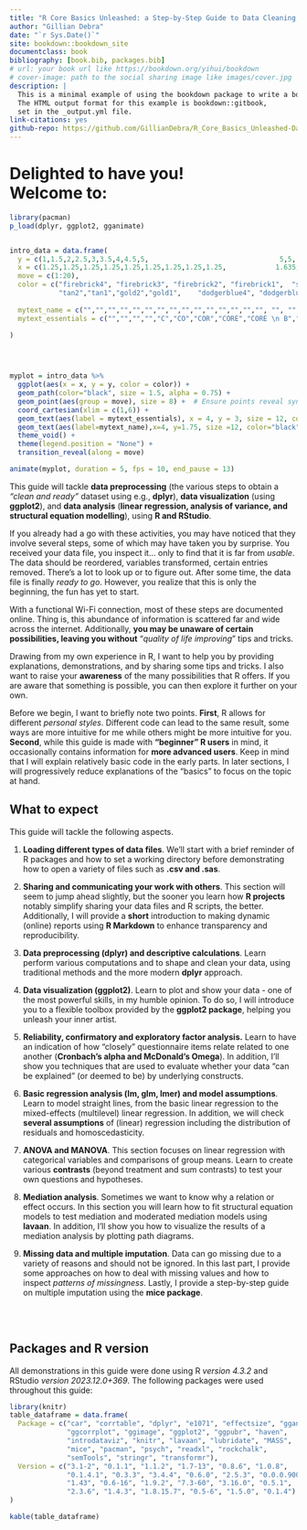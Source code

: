 ```yaml
--- 
title: "R Core Basics Unleashed: a Step-by-Step Guide to Data Cleaning, Stunning Visuals, and Analytic Insights"
author: "Gillian Debra"
date: "`r Sys.Date()`"
site: bookdown::bookdown_site
documentclass: book
bibliography: [book.bib, packages.bib]
# url: your book url like https://bookdown.org/yihui/bookdown
# cover-image: path to the social sharing image like images/cover.jpg
description: |
  This is a minimal example of using the bookdown package to write a book.
  The HTML output format for this example is bookdown::gitbook,
  set in the _output.yml file.
link-citations: yes
github-repo: https://github.com/GillianDebra/R_Core_Basics_Unleashed-Data-Preprocessing_Visualization_and_Analysis_using_R.git
---
```


# Delighted to have you!<br>Welcome to: {-}
```r
library(pacman)
p_load(dplyr, ggplot2, gganimate)  


intro_data = data.frame(
  y = c(1,1.5,2,2.5,3,3.5,4,4.5,5,                                5,5,         4.5,4,    3.5,3.25,3,           2.5,2,1.5,1  ), 
  x = c(1.25,1.25,1.25,1.25,1.25,1.25,1.25,1.25,1.25,            1.635,2,    2.25,2.5,   2.5,2.25,2,           2.25,2.5,2.75,3  ),
  move = c(1:20),
  color = c("firebrick4", "firebrick3", "firebrick2", "firebrick1",  "seagreen4", "seagreen3", "seagreen2", "seagreen1",
            "tan2","tan1","gold2","gold1",    "dodgerblue4", "dodgerblue3", "dodgerblue2","dodgerblue1",      "magenta2","magenta1","orchid2","orchid1"),
  
  mytext_name = c("","","","","","","","","","","","","","","", "", "", "", "Made by \n Gillian Debra" ,rep("Made by \n Gillian Debra",each = 1)  ),
  mytext_essentials = c("","","","","C","CO","COR","CORE","CORE \n B","CORE \n BA","CORE \n BAS","CORE \n BASI","CORE \n BASIC","CORE \n BASICS", "CORE \n BASICS \n UN", "CORE \n BASICS \n UNLEASH", rep("CORE \n BASICS \n UNLEASHED", each = 4)    )
  
)




myplot = intro_data %>% 
  ggplot(aes(x = x, y = y, color = color)) + 
  geom_path(color="black", size = 1.5, alpha = 0.75) +
  geom_point(aes(group = move), size = 8) +  # Ensure points reveal synchronously
  coord_cartesian(xlim = c(1,6)) + 
  geom_text(aes(label = mytext_essentials), x = 4, y = 3, size = 12, color = "black", alpha = 0.9) +
  geom_text(aes(label=mytext_name),x=4, y=1.75, size =12, color="black", apha = 0.8) +
  theme_void() +
  theme(legend.position = "None") +
  transition_reveal(along = move)  

animate(myplot, duration = 5, fps = 10, end_pause = 13)  
```

This guide will tackle **data preprocessing** (the various steps to obtain a *"clean and ready"* dataset using e.g., **dplyr**), **data visualization** (using **ggplot2**), and **data analysis** (**linear regression, analysis of variance, and structural equation modelling**), using **R and RStudio**.

If you already had a go with these activities, you may have noticed that they involve several steps, some of which may have taken you by surprise. You received your data file, you inspect it... only to find that it is far from *usable*. The data should be reordered, variables transformed, certain entries removed. There's a lot to look up or to figure out. After some time, the data file is finally *ready to go*. However, you realize that this is only the beginning, the fun has yet to start. 

With a functional Wi-Fi connection, most of these steps are documented online. Thing is, this abundance of information is scattered far and wide across the internet. Additionally, **you may be unaware of certain possibilities, leaving you without** "*quality of life improving*" tips and tricks. 

Drawing from my own experience in R, I want to help you by providing explanations, demonstrations, and by sharing some tips and tricks. I also want to raise your **awareness** of the many possibilities that R offers. If you are aware that something is possible, you can then explore it further on your own.

Before we begin, I want to briefly note two points. **First**, R allows for different *personal styles*. Different code can lead to the same result, some ways are more intuitive for me while others might be more intuitive for you. **Second**, while this guide is made with **"beginner" R users** in mind, it occasionally contains information for **more advanced users**. Keep in mind that I will explain relatively basic code in the early parts. In later sections, I will progressively reduce explanations of the "basics" to focus on the topic at hand.

## What to expect {-}
This guide will tackle the following aspects.

1. **Loading different types of data files**. We'll start with a brief reminder of R packages and how to set a working directory before demonstrating how to open a variety of files such as **.csv and .sas**.

2. **Sharing and communicating your work with others**. This section will seem to jump ahead slightly, but the sooner you learn how **R projects** notably simplify sharing your data files and R scripts, the better. Additionally, I will provide a **short** introduction to making dynamic (online) reports using **R Markdown** to enhance transparency and reproducibility.

3. **Data preprocessing (dplyr) and descriptive calculations**. Learn perform various computations and to shape and clean your data, using traditional methods and the more modern **dplyr** approach.

4. **Data visualization (ggplot2)**. Learn to plot and show your data - one of the most powerful skills, in my humble opinion. To do so, I will introduce you to a flexible toolbox provided by the **ggplot2 package**, helping you unleash your inner artist. 

5. **Reliability, confirmatory and exploratory factor analysis.** Learn to have an indication of how "closely" questionnaire items relate related to one another (**Cronbach's alpha and McDonald's Omega**). In addition, I'll show you techniques that are used to evaluate whether your data "can be explained" (or deemed to be) by underlying constructs. 

6. **Basic regression analysis (lm, glm, lmer) and model assumptions**. Learn to model straight lines, from the basic linear regression to the mixed-effects (multilevel) linear regression. In addition, we will check **several assumptions** of (linear) regression including the distribution of residuals and homoscedasticity.

7. **ANOVA and MANOVA**. This section focuses on linear regression with categorical variables and comparisons of group means. Learn to create various **contrasts** (beyond treatment and sum contrasts) to test your own questions and hypotheses.

8. **Mediation analysis**. Sometimes we want to know why a relation or effect occurs. In this section you will learn how to fit structural equation models to test mediation and moderated mediation models using **lavaan**. In addition, I'll show you how to visualize the results of a mediation analysis by plotting path diagrams.

9. **Missing data and multiple imputation**. Data can go missing due to a variety of reasons and should not be ignored. In this last part, I provide some approaches on how to deal with missing values and how to inspect *patterns of missingness*. Lastly, I provide a step-by-step guide on multiple imputation using the **mice package**.

<br>
<br>

## Packages and R version {-}
All demonstrations in this guide were done using R *version 4.3.2* and RStudio *version 2023.12.0+369*.
The following packages were used throughout this guide:
```r
library(knitr)
table_dataframe = data.frame(
  Package = c("car", "corrtable", "dplyr", "e1071", "effectsize", "gganimate", 
              "ggcorrplot", "ggimage", "ggplot2", "ggpubr", "haven", 
              "introdataviz", "knitr", "lavaan", "lubridate", "MASS", 
              "mice", "pacman", "psych", "readxl", "rockchalk", 
              "semTools", "stringr", "transformr"),
  Version = c("3.1-2", "0.1.1", "1.1.2", "1.7-13", "0.8.6", "1.0.8", 
              "0.1.4.1", "0.3.3", "3.4.4", "0.6.0", "2.5.3", "0.0.0.9003", 
              "1.43", "0.6-16", "1.9.2", "7.3-60", "3.16.0", "0.5.1", 
              "2.3.6", "1.4.3", "1.8.15.7", "0.5-6", "1.5.0", "0.1.4")
)

kable(table_dataframe)
```

